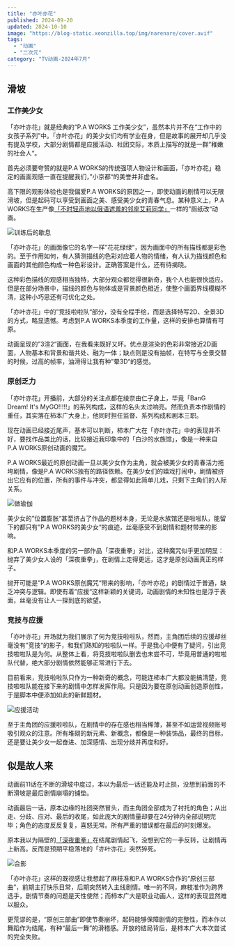 ```yaml
---
title: "亦叶亦花"
published: 2024-09-20
updated: 2024-10-10
image: "https://blog-static.xeonzilla.top/img/narenare/cover.avif"
tags:
  - "动画"
  - "二次元"
category: "TV动画-2024年7月"
---
```


## 滑坡
### 工作美少女
「亦叶亦花」就是经典的“P.A WORKS 工作美少女”，虽然本片并不在“工作中的女孩子系列”中。「亦叶亦花」的美少女们均有学业在身，但是故事的展开却几乎没有提及学校，大部分剧情都是应援活动、社团交际，本质上描写的就是一群”稚嫩的社会人“。

首先必须要夸赞的就是P.A WORKS的传统强项人物设计和画面，「亦叶亦花」稳定的画面观感一直在提醒我们，”小京都“的美誉并非虚名。

高下限的观影体验也是我偏爱P.A WORKS的原因之一，即使动画的剧情可以无限滑坡，但是起码可以享受到画面之美、感受美少女的青春气息。某种意义上，P.A WORKS在生产像[「不时轻声地以俄语遮羞的邻座艾莉同学」](/posts/roshidere/)一样的”厕纸改“动画。

<Image src="https://blog-static.xeonzilla.top/img/narenare/01.avif" alt="训练后的歇息" format="avif" quality="high" inferSize />

「亦叶亦花」的画面像它的名字一样”花花绿绿“，因为画面中的所有描线都是彩色的。至于作用如何，有人猜测描线的色彩对应着人物的情绪，有人认为描线颜色和画面的其他颜色构成一种色彩设计。正确答案是什么，还有待揭晓。

这种彩色描线的观感相当独特，大部分观众都觉得很新奇，我个人也能很快适应。但是在部分场景中，描线的颜色与物体或是背景颜色相近，使整个画面界线模糊不清，这种小巧思还有可优化之处。

「亦叶亦花」中的”竞技啦啦队“部分，没有全程手绘，而是选择特写2D、全景3D的方式，略显遗憾。考虑到P.A WORKS本季度的工作量，这样的安排也算情有可原。

动画呈现的”3渲2“画面，在我看来既好又坏。优点是渲染的色彩非常接近2D画面，人物基本和背景和谐共处、融为一体；缺点则是没有抽帧，在特写与全景交替的时候，过高的帧率，油滑得让我有种”晕3D“的感觉。

### 原创乏力
「亦叶亦花」开播前，大部分的关注点都在绫奈由仁子身上，毕竟「BanG Dream! It's MyGO!!!!!」的系列构成，这样的名头太过响亮。然而负责本作剧情的重任，其实落在柿本广大身上，他同时担任监督、系列构成和剧本三职。

现在动画已经接近尾声，基本可以判断，柿本广大在「亦叶亦花」中的表现并不好，要找作品类比的话，比较接近我印象中的「白沙的水族馆」，像是一种来自P.A WORKS原创动画的魔咒。

P.A WORKS最近的原创动画一旦以美少女作为主角，就会被美少女的青春活力拖垮剧情，像是P.A WORKS独有的路径依赖。在美少女们的嬉戏打闹中，剧情被挤出它应有的位置，所有的事件与冲突，都显得如此简单儿戏，只剩下主角们的人际关系。

<Image src="https://blog-static.xeonzilla.top/img/narenare/02.avif" alt="做瑜伽" format="avif" quality="high" inferSize />

美少女的”位置膨胀“甚至挤占了作品的题材本身，无论是水族馆还是啦啦队，能留下的都只有”P.A WORKS的美少女“的痕迹，丝毫感受不到剧情和题材带来的影响。

和P.A WORKS本季度的另一部作品「深夜重拳」对比，这种魔咒似乎更加明显：抛弃了美少女人设的「深夜重拳」，在剧情上走得更远，这才是原创动画真正的样子。

抛开可能是”P.A WORKS原创魔咒“带来的影响，「亦叶亦花」的剧情过于普通，缺乏冲突与逻辑。即使有着”应援“这样新颖的关键词，动画剧情的未知性也是浮于表面，丝毫没有让人一探到底的欲望。

### 竞技与应援
「亦叶亦花」开场就为我们展示了何为竞技啦啦队，然而，主角团后续的应援却丝毫没有”竞技“的影子，和我们熟知的啦啦队一样。于是我心中便有了疑问，引出竞技啦啦队是为何。从整体上看，将竞技啦啦队删去也未尝不可，毕竟用普通的啦啦队代替，绝大部分剧情依然能够正常进行下去。

目前看来，竞技啦啦队只作为一种新奇的概念，可能连柿本广大都没能搞清楚，竞技啦啦队能在接下来的剧情中怎样发挥作用。只是因为要在原创动画创造原创性，于是脚本中便添加如此的新鲜题材。

<Image src="https://blog-static.xeonzilla.top/img/narenare/03.avif" alt="应援活动" format="avif" quality="high" inferSize />

至于主角团的应援啦啦队，在剧情中的存在感也相当稀薄，甚至不如运营视频账号吸引观众的注意。所有堆砌的新元素、新概念，都像是一种装饰品，最终的目标，还是要让美少女一起奋进、加深感情、出现分歧并再度和好。

## 似是故人来
动画前11话在不断的滑坡中度过，本以为最后一话还能及时止损，没想到前面的不断滑坡是最后剧情崩塌的铺垫。

动画最后一话，原本边缘的社团突然冒头，而主角团全部成为了衬托的角色；从出走、分歧、应对、最后的收尾，如此庞大的剧情量却要在24分钟内全部说明完毕；角色的态度反反复复，喜怒无常。所有严重的错误都在最后的时刻爆发。

原本我以为隔壁的[「深夜重拳」](/posts/mayopan/)在结尾剧情起飞，没想到它的一手反转，让剧情再上新高。反而是预期平稳落地的「亦叶亦花」突然猝死。

<Image src="https://blog-static.xeonzilla.top/img/narenare/04.avif" alt="合影" format="avif" quality="high" inferSize />

「亦叶亦花」这样的既视感让我想起了麻枝准和P.A WORKS合作的“原创三部曲”，前期主打快乐日常，后期突然转入主线剧情。唯一的不同，麻枝准作为跨界选手，剧情节奏的问题是天性使然；而柿本广大是职业动画人，这样的表现显然难以服众。

更荒谬的是，“原创三部曲”即使节奏崩坏，起码能够保障剧情的完整性，而本作以舞蹈作为结尾，有种“最后一舞”的滑稽感。开放的结局背后，是柿本广大本次尝试的完全失败。

